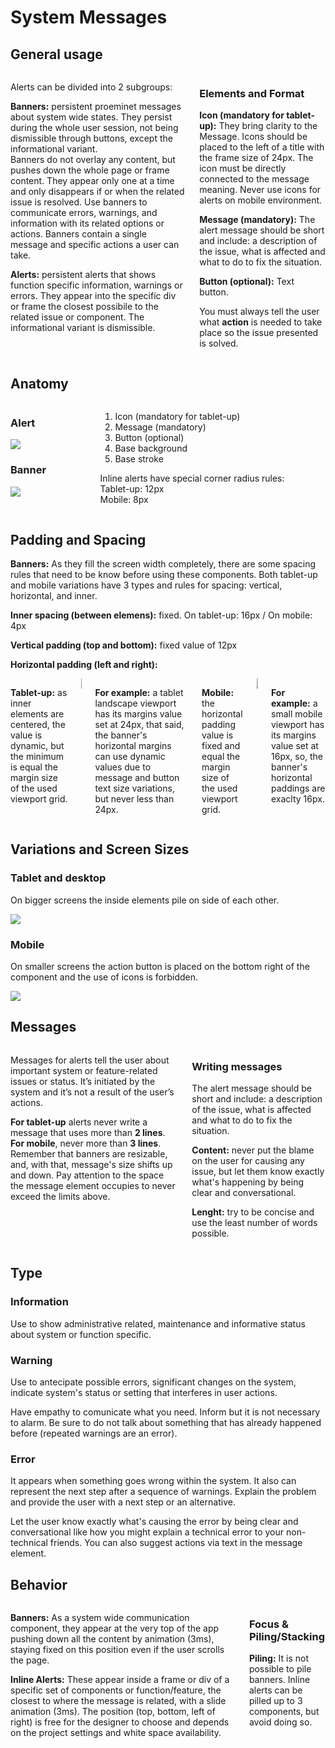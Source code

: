 

<Meta title="Components/System Messages" />

<div class="docs-title">
  <div>
    <h1 class="docs-title__text">System Messages</h1>
  </div>
</div>

<div class="docs-content">

## General usage

  <div class="columns">
    <div class="column">
      <p>Alerts can be divided into 2 subgroups:</p>
      <p><strong>Banners:</strong> persistent proeminet messages about system wide states. They persist during the whole user session, not being dismissible through buttons, except the informational variant.
      <br />Banners do not overlay any content, but pushes down the whole page or frame content. They appear only one at a time and only disappears if or when the related issue is resolved. Use banners to communicate errors, warnings, and information with its related options or actions. Banners contain a single message and specific actions a user can take.</p>
      <p><strong>Alerts:</strong> persistent alerts that shows function specific information, warnings or errors. They appear into the specific div or frame the closest possibile to the related issue or component. The informational variant is dismissible.</p>
    </div>
    <div class="column">
      <h3>Elements and Format</h3>
      <p><strong>Icon (mandatory for tablet-up):</strong> They bring clarity to the Message. Icons should be placed to the left of a title with the frame size of 24px. The icon must be directly connected to the message meaning. Never use icons for alerts on mobile environment.</p>
      <p><strong>Message (mandatory):</strong> The alert message should be short and include: a description of the issue, what is affected and what to do to fix the situation.</p>
      <p><strong>Button (optional):</strong> Text button.</p>
      <p class="doc-em-block">You must always tell the user what <strong>action</strong> is needed to take place so the issue presented is solved.</p>
    </div>
  </div>
  
  ## Anatomy

  <div class="doc-anatomy-block">
    <div class="columns is-vcentered">
      <div class="column">
      <h3>Alert</h3>
      <img src="docs/system-messages/alert-anatomy.png" />
      <h3>Banner</h3>
      <img src="docs/system-messages/banner-anatomy.png" />
      </div>
      <div class="column">
        <ol>
          <li>Icon (mandatory for tablet-up)</li>
          <li>Message (mandatory)</li>
          <li>Button (optional)</li>
          <li>Base background</li>
          <li>Base stroke</li>
        </ol>
        <p class="doc-em-block">Inline alerts have special corner radius rules:
          <br/> Tablet-up: 12px
          <br/> Mobile: 8px</p>
      </div>
    </div>
    <div class="columns">
      <div class="column is-half">
        <h2>Padding and Spacing</h2>
        <p><strong>Banners:</strong> As they fill the screen width completely, there are some spacing rules that need to be know before using these components. Both tablet-up and mobile variations have 3 types and rules for spacing: vertical, horizontal, and inner.</p>
        <p><strong class="doc-pink">Inner spacing (between elemens):</strong> fixed. On tablet-up: 16px / On mobile: 4px</p>
        <p><strong class="doc-orange">Vertical padding (top and bottom):</strong> fixed value of 12px</p>
        <p><strong class="doc-cyan">Horizontal padding (left and right):</strong></p>
      </div>
    </div>
    <div class="columns is-vcentered is-multiline">
      <div class="column is-half">
        <p><strong>Tablet-up:</strong> as inner elements are centered, the value is dynamic, but the minimum is equal the margin size of the used viewport grid.</p>
      </div>
      <div class="column is-half">
        <img src="docs/system-messages/padding.png" />
      </div>
      <p class="doc-em-block"><strong>For example:</strong> a tablet landscape viewport has its margins value set at 24px, that said, the banner's horizontal margins can use dynamic values due to message and button text size variations, but never less than 24px.</p>
      <div class="column is-half">
        <p><strong>Mobile:</strong> the horizontal padding value is fixed and equal the margin size of the used viewport grid.</p>
      </div>
      <div class="column is-half">
        <img src="docs/system-messages/padding-mobile.png" />
      </div>
      <p class="doc-em-block"><strong>For example:</strong> a small mobile viewport has its margins value set at 16px, so, the banner's horizontal paddings are exaclty 16px.</p>
    </div>
  </div>
  <div>
    <h2>Variations and Screen Sizes</h2>
    <h3>Tablet and desktop</h3>
    <p>On bigger screens the inside elements pile on side of each other.</p>
    <img src="docs/system-messages/view.png" />
    <h3>Mobile</h3>
    <p>On smaller screens the action button is placed on the bottom right of the component and the use of icons is forbidden.</p>
    <img src="docs/system-messages/view-mobile.png" />
  </div>

  ## Messages

  <div class="columns">
    <div class="column">
      <p>Messages for alerts tell the user about important system or feature-related issues or status. It’s initiated by the system and it’s not a result of the user’s actions.</p>
      <p class="doc-em-block"><strong>For tablet-up</strong> alerts never write a message that uses more than <strong>2 lines</strong>. <br />
      <strong>For mobile</strong>, never more than <strong>3 lines</strong>. <br />
      Remember that banners are resizable, and, with that, message's size shifts up and down. Pay attention to the space the message element occupies to never exceed the limits above.</p>
    </div>
    <div class="column">
      <h3>Writing messages</h3>
      <p>The alert message should be short and include: a description of the issue, what is affected and what to do to fix the situation.</p>
      <p><strong>Content:</strong> never put the blame on the user for causing any issue, but let  them know exactly what's happening by being clear and conversational.</p>
      <p><strong>Lenght:</strong> try to be concise and use the least number of words possible.</p>
    </div>
  </div>

  ## Type

  ### Information

  Use to show administrative related, maintenance and informative status about system or function specific.

  <Preview>
    <Story name="Info Sample">
      <Banner type="info" text="Scheduled maintenance in our servers tomorrow 5 Mar @ 10AM." buttonText="Dismiss" icon="calendar" />
      <Alert type="info" text="Good news! Now you can add your expenses to your monthly spreadsheet." buttonText="Dismiss" icon="coin" />
    </Story>
  </Preview>

  ### Warning

  Use to antecipate possible errors, significant changes on the system, indicate system's status or setting that interferes in user actions.

  <Preview>
    <Story name="Warn Sample">
      <Banner type="warn" text="We couldn't renew your plan. Please check your billing info." icon="coin" buttonText="Go to billing" />
      <Alert type="warn" text="You need to be signed in to use this feature." icon="calendar" buttonText="Login" />
    </Story>
  </Preview>

  <p class="doc-em-block">Have empathy to comunicate what you need. Inform but it is not necessary to alarm. Be sure to do not talk about something that has already happened before (repeated warnings are an error).</p>

  ### Error

  It appears when something goes wrong within the system. It also can represent the next step after a sequence of warnings. Explain the problem and provide the user with a next step or an alternative.

  <Preview>
    <Story name="Error Sample">
      <Banner type="error" text="Looks like we're having trouble retrieving some information. Please refresh the page." icon="reload" buttonText="Refresh" />
      <Alert type="error" text="Enter the required fields do proceed." icon="key" />
    </Story>
  </Preview>

  <p class="doc-em-block">Let the user know exactly what's causing the error by being clear and conversational like how you might explain a technical error to your non-technical friends. You can also suggest actions via text in the message element.</p>

  ## Behavior

  <div class="columns">
    <div class="column">
      <p><strong>Banners:</strong> As a system wide communication component, they appear at the very top of the app pushing down all the content by animation (3ms), staying fixed on this position even if the user scrolls the page.</p>
      <p><strong> Inline Alerts:</strong> These appear inside a frame or div of a specific set of components or function/feature, the closest to where the message is related, with a slide animation (3ms). The position (top, bottom, left of right) is free for the designer to choose and depends on the project settings and white space availability.</p>
    </div>
    <div class="column">
      <h3>Focus & Piling/Stacking</h3>
      <p><strong>Piling:</strong> It is not possible to pile banners. Inline alerts can be pilled up to 3 components, but avoid doing so.</p>
    </div>
  </div>
</div>